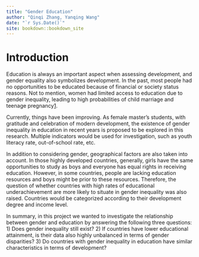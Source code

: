 ```yaml
--- 
title: "Gender Education"
author: "Qinqi Zhang, Yanqing Wang"
date: "`r Sys.Date()`"
site: bookdown::bookdown_site
---
```


# Introduction

Education is always an important aspect when assessing development, and gender equality also symbolizes development. In the past, most people had no opportunities to be educated because of financial or society status reasons. Not to mention, women had limited access to education due to gender inequality, leading to high probabilities of child marriage and teenage pregnancy[1](https://www.worldvision.ca/stories/education/why-is-education-important#Why-is-education-important).  

Currently, things have been improving. As female master's students, with gratitude and celebration of modern development, the existence of gender inequality in education in recent years is proposed to be explored in this research. Multiple indicators would be used for investigation, such as youth literacy rate, out-of-school rate, etc.

In addition to considering gender, geographical factors are also taken into account. In those highly developed countries, generally, girls have the same opportunities to study as boys and everyone has equal rights in receiving education. However, in some countries, people are lacking education resources and boys might be prior to these resources. Therefore, the question of whether countries with high rates of educational underachievement are more likely to situate in gender inequality was also raised. Countries would be categorized according to their development degree and income level.

In summary, in this project we wanted to investigate the relationship between gender and education by answering the following three questions: 1) Does gender inequality still exist? 2) If countries have lower educational attainment, is their data also highly unbalanced in terms of gender disparities? 3) Do countries with gender inequality in education have similar characteristics in terms of development?
